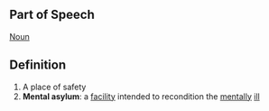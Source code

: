 ==Part of Speech==
[[Noun]]
==Definition==
#A place of safety
#'''Mental asylum''': a [[facility]] intended to recondition the [[mentally]] [[ill]]